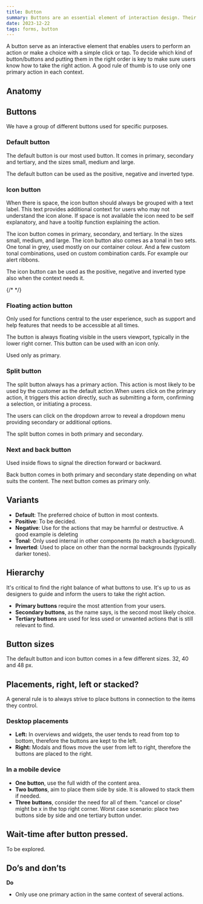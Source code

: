 ```yaml
---
title: Button
summary: Buttons are an essential element of interaction design. Their primary role is to help people take actions quickly.
date: 2023-12-22
tags: forms, button
---
```


A button serve as an interactive element that enables users to perform an action or make a choice with a simple click or tap. To decide which kind of button/buttons and putting them in the right order is key to make sure users know how to take the right action. A good rule of thumb is to use only one primary action in each context. 


## Anatomy
<Figma id="anatomy" caption="Anatomy of button" />

## Buttons

We have a group of different buttons used for specific purposes.

<Grid columns="1; s{2} m{3}" gap="s">
  <Figma id="default-button" caption="Default button" />
  <Figma id="icon-button" caption="Icon button" />
  <Figma id="fab-button" caption="Floating action button" />
  <Figma id="split-button" caption="Split button" />
  <Figma id="next-back-button" caption="Next and back button" />
</Grid>

### Default button

The default button is our most used button. It comes in primary, secondary and tertiary, and the sizes small, medium and large.

The default button can be used as the positive, negative and inverted type. 
<Grid columns="1; s{2}" gap="s">
  <Figma id="default-prio" caption="Primary, secondary and tertiary" />
  <Figma id="default-pos-neg" caption="Positive and negative" />
</Grid>

<GdsDivider size="4xl" opacity="0.2" />

### Icon button

When there is space, the icon button should always be grouped with a text label. This text provides additional context for users who may not understand the icon alone. If space is not available the icon need to be self explanatory, and have a tooltip function explaining the action.

The icon button comes in primary, secondary, and tertiary. In the sizes small, medium, and large. The icon button also comes as a tonal in two sets. One tonal in grey, used mostly on our container colour. And a few custom tonal combinations, used on custom combination cards. For example our alert ribbons.

The icon button can be used as the positive, negative and inverted type also when the context needs it. 

<Grid columns="1; s{2} m{3}" gap="s">
  <Figma id="icon-button" caption="Icon button – default and positive" />
  <Figma id="icon-button-custom" caption="Tonal and custom tonal" />
  {/* <Figma id="227-1375" caption="Tonal custom combinations on alert ribbon" /> */}
</Grid>

<GdsDivider size="4xl" opacity="0.2" />

### Floating action button

Only used for functions central to the user experience, such as support and help features that needs to be accessible at all times.

The button is always floating visible in the users viewport, typically in the lower right corner. This button can be used with an icon only.

Used only as primary.
 
<Grid columns="1; s{2}" gap="s">
  <Figma id="fab" caption="Floating action button" />
</Grid>

<GdsDivider size="4xl" opacity="0.2" />

### Split button

The split button always has a primary action. This action is most likely to be used by the customer as the default action.When users click on the primary action, it triggers this action directly, such as submitting a form, confirming a selection, or initiating a process.

The users can click on the dropdown arrow to reveal a dropdown menu providing secondary or additional options.

The split button comes in both primary and secondary.

<Grid columns="1; s{2}" gap="s">
  <Figma id="split-1" caption="Split button – primary and secondary" />
  <Figma id="split-2" caption="Split button – active with dropdown" />
</Grid>

### Next and back button

Used inside flows to signal the direction forward or backward.

Back button comes in both primary and secondary state depending on what suits the content. The next button comes as primary only.
<Grid columns="1; s{2} m{3}" gap="s">
  <Figma id="next" caption="Next button" />
  <Figma id="back-1" caption="Back button – primary" />
  <Figma id="back-2" caption="Back button – secondary" />
</Grid>

<GdsDivider size="4xl" opacity="0.2" />

## Variants

- **Default**: The preferred choice of button in most contexts.
- **Positive**: To be decided.
- **Negative**: Use for the actions that may be harmful or destructive. A good example is deleting
- **Tonal**: Only used internal in other components (to match a background).
- **Inverted**: Used to place on other than the normal backgrounds (typically darker tones).

<Figma id="variants" caption="Button variants" height="300" />

<GdsDivider size="4xl" opacity="0.2" />

 
## Hierarchy

It's critical to find the right balance of what buttons to use. It's up to us as designers to guide and inform the users to take the right action.

- **Primary buttons** require the most attention from your users.
- **Secondary buttons**, as the name says, is the second most likely choice.
- **Tertiary buttons** are used for less used or unwanted actions that is still relevant to find.
 
<Grid columns="1; s{2}" gap="s">
  <Figma id="hierarchy" caption="From the top – primary, secondary, tertiary" />
</Grid>

<GdsDivider size="4xl" opacity="0.2" />

## Button sizes

The default button and icon button comes in a few different sizes. 32, 40 and 48 px. 

<Grid columns="1; s{2} m{3}" gap="s">
  <Figma id="small" caption="Small – used in confined spaces, like tables." />
  <Figma id="medium" caption="Medium – the default size. When in doubt, go for medium." />
  <Figma id="large" caption="Large – only used in large areas like a hero." />
</Grid>

<GdsDivider size="4xl" opacity="0.2" />

## Placements, right, left or stacked?

A general rule is to always strive to place buttons in connection to the items they control. 

### Desktop placements

- **Left:** In overviews and widgets, the user tends to read from top to bottom, therefore the buttons are kept to the left.
- **Right:** Modals and flows move the user from left to right, therefore the buttons are placed to the right. 

<Grid columns="1; s{2}" gap="s">
  <Figma id="placement-desktop-1" caption="Placement left" />
  <Figma id="placement-desktop-2" caption="Placement right" />
</Grid>

### In a mobile device

- **One button**, use the full width of the content area.
- **Two buttons**, aim to place them side by side. It is allowed to stack them if needed.
- **Three buttons**, consider the need for all of them. "cancel or close" might be x in the top right corner. Worst case scenario: place  two buttons side by side and one tertiary button under.

<Grid columns="1; s{2}" gap="s">
  <Figma id="placement-mobile-1" caption="One button in mobile" />
  <Figma id="placement-mobile-2" caption="Side by side in mobile" />
</Grid>

<GdsDivider size="4xl" opacity="0.2" />

## Wait-time after button pressed.

To be explored.

<GdsDivider size="4xl" opacity="0.2" />

## Do’s and don’ts

**Do**

- Only use one primary action in the same context of several actions.

<Grid columns="1; s{2}" gap="s">
    <Figma type="do" id="do" />
    <Figma type="dont" id="dont" />
</Grid>